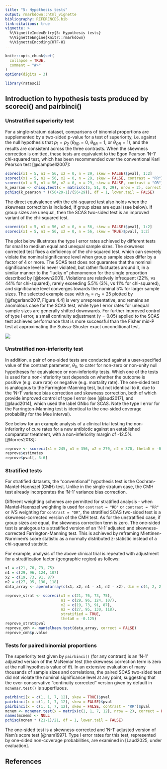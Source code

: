```yaml
---
title: "5: Hypothesis tests"
output: rmarkdown::html_vignette
bibliography: REFERENCES.bib
link-citations: true
vignette: >
  %\VignetteIndexEntry{5: Hypothesis tests}
  %\VignetteEngine{knitr::rmarkdown}
  %\VignetteEncoding{UTF-8}
---
```


```r
knitr::opts_chunk$set(
  collapse = TRUE,
  comment = "#>"
)
options(digits = 3)
```

```r
library(ratesci)
```

## Introduction to hypothesis tests produced by scoreci() and pairbinci()

### Unstratified superiority test

For a single-stratum dataset, comparisons of binomial proportions are supplemented by a two-sided p-value for a test of superiority, i.e. against the null hypothesis that $p_1 = p_2$ ($\theta_{RD} = 0$, $\theta_{RR} = 1$, or $\theta_{OR} = 1$), and the results are consistent across the three contrasts. When the skewness correction is omitted, these tests are equivalent to the Egon Pearson 'N-1' chi-squared test, which has been recommended over the conventional Karl Pearson test [@campbell2007]:

```r
scoreci(x1 = 5, n1 = 56, x2 = 0, n = 29, skew = FALSE)$pval[, 1:2]
scoreci(x1 = 5, n1 = 56, x2 = 0, n = 29, skew = FALSE, contrast = "RR")$pval[, 1:2]
scoreci(x1 = 5, n1 = 56, x2 = 0, n = 29, skew = FALSE, contrast = "OR")$pval[, 1:2]
k_pearson <- chisq.test(x = matrix(c(5, 51, 0, 29), nrow = 2), correct = FALSE)$statistic
pchisq(k_pearson * ((56+29-1)/(56+29)), df = 1, lower.tail = FALSE)
```

The direct equivalence with the chi-squared test also holds when the skewness correction is included, if group sizes are equal (see below). If group sizes are unequal, then the SCAS two-sided test is an improved variant of the chi-squared test.

```r
scoreci(x1 = 5, n1 = 56, x2 = 0, n = 56, skew = FALSE)$pval[, 1:2]
scoreci(x1 = 5, n1 = 56, x2 = 0, n = 56, skew = TRUE)$pval[, 1:2]
```

The plot below illustrates the type I error rates achieved by different tests for small to medium equal and unequal sample sizes. The skewness corrected test fixes a deficiency of the chi-squared test, which can severely violate the nominal significance level when group sample sizes differ by a factor of 4 or more. The SCAS test does not guarantee that the nominal significance level is never violated, but rather fluctuates around it, in a similar manner to the "lucky n" phenomenon for the single proportion described by [@brown2001]. Violations are relatively infrequent (22%, vs 44% for chi-squared), rarely exceeding 5.5% (3%, vs 11% for chi-squared), and significance level converges towards the nominal 5% for larger sample sizes. The selected example case with $n_1 = n_2 = 25$ plotted by [@fagerland2017, Figure 4.4] is very unrepresentative, and remains an anomolous case for the SCAS test, while type I error rates for unequal sample sizes are generally shifted downwards. For further improved control of type I error, a small continuity adjustment ($\gamma = 0.05$) applied to the SCAS test achieves performance that is more successful than the Fisher mid-P test at approximating the Suissa-Shuster exact unconditional test.

![](images/tiers50.jpg)

### Unstratified non-inferiority test

In addition, a pair of one-sided tests are conducted against a user-specified value of the contrast parameter, $\theta_0$, to cater for non-zero or non-unity null hypotheses for equivalence or non-inferiority tests. Which one of the tests is used for a non-inferiority test depends on whether the outcome is positive (e.g. cure rate) or negative (e.g. mortality rate). The one-sided test is analogous to the Farrington-Manning test, but not identical to it, due to the 'N-1' variance bias correction and skewness correction, both of which provide improved control of type I error (see [@laud2017], and [@laud2014], which used the label GNbc for SCAS. Note the type I error for the Farrington-Manning test is identical to the one-sided coverage probability for the Mee interval).

See below for an example analysis of a clinical trial testing the non-inferiority of cure rates for a new antibiotic against an established comparator treatment, with a non-inferiority margin of -12.5% [@torres2018]:

```r
reprove <- scoreci(x1 = 245, n1 = 356, x2 = 270, n2 = 370, theta0 = -0.125)
reprove$estimates
reprove$pval[, 3:6]
```

### Stratified tests

For stratified datasets, the "conventional" hypothesis test is the Cochran-Mantel-Haenszel (CMH) test. Unlike in the single stratum case, the CMH test already incorporates the 'N-1' variance bias correction.

Different weighting schemes are permitted for stratified analysis - when Mantel-Haenszel weighting is used for `contrast = "RD"` or `contrast = "RR"` or IVS weighting for `contrast = "OR"`, the stratified SCAS two-sided test is a skewness-corrected version of the CMH test. As for the unstratified case, if group sizes are equal, the skewness correction term is zero. The one-sided test is analogous to a stratified version of an 'N-1' adjusted and skewness-corrected Farrington-Manning test. This is achieved by reframing Miettinen-Nurminen's score statistic as a normally distributed z-statistic instead of a chi-squared statistic.

For example, analysis of the above clinical trial is repeated with adjustment for a stratification factor (geographic region) as follows:

```r
x1 = c(21, 76, 73, 75) 
n1 = c(29, 96, 124, 107) 
x2 = c(19, 73, 91, 87) 
n2 = c(27, 95, 130, 118)
data_array <- aperm(array(c(x1, x2, n1 - x1, n2 - x2), dim = c(4, 2, 2)), c(2, 3, 1))

reprove_strat <- scoreci(x1 = c(21, 76, 73, 75), 
                         n1 = c(29, 96, 124, 107), 
                         x2 = c(19, 73, 91, 87), 
                         n2 = c(27, 95, 130, 118),
                         stratified = TRUE,
                         theta0 = -0.125) 
reprove_strat$pval
reprove_cmh <- mantelhaen.test(data_array, correct = FALSE)
reprove_cmh$p.value

```

### Tests for paired binomial proportions

The superiority test given by `pairbinci()` (for any contrast) is an 'N-1' adjusted version of the McNemar test (the skewness correction term is zero at the null hypothesis value of $\theta$). In an extensive evaluation of many thousands of sample sizes and correlations, the paired SCAS two-sided test did not violate the nominal significance level at any point, suggesting that the over-conservative "continuity corrected" version given by default in `mcnemar.test()` is superfluous.

```r
pairbinci(x = c(1, 1, 7, 12), skew = TRUE)$pval
pairbinci(x = c(1, 1, 7, 12), skew = FALSE)$pval
pairbinci(x = c(1, 1, 7, 12), skew = FALSE, contrast = "RR")$pval
mcnem <- mcnemar.test(x = matrix(c(1, 1, 7, 12), nrow = 2), correct = FALSE)$statistic
names(mcnem) <- NULL
pchisq(mcnem * (21-1)/21, df = 1, lower.tail = FALSE)
```

The one-sided test is a skewness-corrected and 'N-1' adjusted version of Nam's score test [@nam1997]. Type I error rates for this test, represented by one-sided non-coverage probabilities, are examined in [Laud2025, under evaluation].

```{=html}
<!-- In each case, the asymptotic score methods provide corresponding hypothesis tests against any specified null parameter value, for a superiority test (analogous to a chi-squared test) or non-inferiority test (analogous to the Farrington-Manning test). Both having guaranteed coherence between the test and interval. The superiority test is a variant of () chi-squared test, which are either identical to, or an improved variant of, an E. Pearson 'N-1' chi-squared test (for unstratified data) or CMH test (for stratified data).

For paired proportions, the test is an 'N-1' adjusted variant of the McNemar test. All such tests are expanded in scope to cater for null hypotheses for equivalence/non-inferiority tests, analogous to the Farrington-Manning test. [A planned vignette will explain further.] 

when the skewness correction is omitted. The direct equivalence also holds when the skewness correction is included, if group sizes are equal. If group sizes are unequal, then the skewness-corrected test is an improved variant of the chi-squared test[\^1]. The stratified asymptotic score methods without skewness correction produce a hypothesis test which is equivalent to the Cochran-Mantel-Haenszel (CMH) test, when MH weighting is used for RD or RR, or IVS weighting for OR. In the single-stratum case, the hypothesis test is equivalent to an Egon Pearson 'N-1' chi-squared test. The same equivalence holds when the skewness correction is included, if group sizes are equal.-->
```

## References
